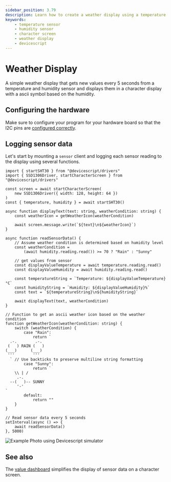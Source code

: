 ```yaml
---
sidebar_position: 3.79
description: Learn how to create a weather display using a temperature and humidity sensor and a basic character display.
keywords:
    - temperature sensor
    - humidity sensor
    - character screen
    - weather display
    - devicescript
---
```


# Weather Display

A simple weather display that gets new values every 5 seconds from a temperature and humidity sensor and displays them in a character display with a ascii symbol based on the humidity.

## Configuring the hardware

Make sure to configure your program for your
hardware board so that the I2C pins are [configured correctly](/getting-started/vscode/board-configuration).

## Logging sensor data

Let's start by mounting a `sensor` client and logging each sensor reading to the display using several functions.

```tsx
import { startSHT30 } from "@devicescript/drivers"
import { SSD1306Driver, startCharacterScreen } from "@devicescript/drivers"

const screen = await startCharacterScreen(
    new SSD1306Driver({ width: 128, height: 64 })
)
const { temperature, humidity } = await startSHT30()

async function displayText(text: string, weatherCondition: string) {
    const weatherIcon = getWeatherIcon(weatherCondition)

    await screen.message.write(`${text}\n${weatherIcon}`)
}

async function readSensorData() {
    // Assume weather condition is determined based on humidity level
    const weatherCondition =
        (await humidity.reading.read()) >= 70 ? "Rain" : "Sunny"

    // get values from sensor
    const displayValueTemperature = await temperature.reading.read()
    const displayValueHumidity = await humidity.reading.read()

    const temperatureString = `Temperature: ${displayValueTemperature}°C`
    const humidityString = `Humidity: ${displayValueHumidity}%`
    const text = `${temperatureString}\n${humidityString}`

    await displayText(text, weatherCondition)
}

// Function to get an ascii weather icon based on the weather condition
function getWeatherIcon(weatherCondition: string) {
    switch (weatherCondition) {
        case "Rain":
            return `
  .-.        .-.  
 (   ) RAIN (   )
(___)      (___) 
 '''        '''  
  ` // Use backticks to preserve multiline string formatting
        case "Sunny":
            return `
    \\ | /    
     .-.       
  --(   )-- SUNNY
     '-'    
`
        default:
            return ""
    }
}

// Read sensor data every 5 seconds
setInterval(async () => {
    await readSensorData()
}, 5000)
```

![Example Photo using Devicescript simulator](./weather-display/simulator-example.png)

## See also

The [value dashboard](./weather-dashboard) simplifies the display of sensor data
on a character screen.
